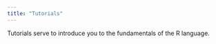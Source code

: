 ```yaml
---
title: "Tutorials"
---
```


Tutorials serve to introduce you to the fundamentals of the R language.


